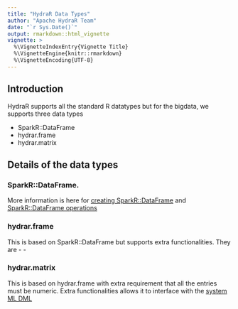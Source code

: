 ```yaml
---
title: "HydraR Data Types"
author: "Apache HydraR Team"
date: "`r Sys.Date()`"
output: rmarkdown::html_vignette
vignette: >
  %\VignetteIndexEntry{Vignette Title}
  %\VignetteEngine{knitr::rmarkdown}
  %\VignetteEncoding{UTF-8}
---
```


## Introduction
HydraR supports all the standard R datatypes but for the bigdata, we supports three data types

- SparkR::DataFrame
- hydrar.frame
- hydrar.matrix

## Details of the data types

### SparkR::DataFrame.
  More information is here for [creating SparkR::DataFrame](https://spark.apache.org/docs/latest/sparkr.html#creating-dataframes) and [SparkR::DataFrame operations](https://spark.apache.org/docs/latest/sparkr.html#dataframe-operations)

### hydrar.frame
  This is based on SparkR::DataFrame but supports extra functionalities. They are
   - 
   - 
  
### hydrar.matrix
  This is based on hydrar.frame with extra requirement that all the entries must be numeric. Extra functionalities allows it to interface with the [system ML DML ](http://apache.github.io/incubator-systemml/dml-language-reference.html)
